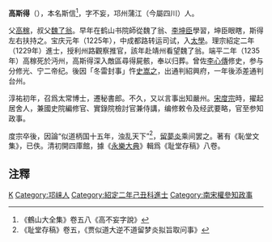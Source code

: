 '''高斯得'''（{{bd|?||?||}}），本名斯信<ref>《鶴山大全集》卷五八《高不妄字說》</ref>，字不妄，邛州蒲江（今屬四川）人。

父[[高稼|高稼]]，叔父[[魏了翁|魏了翁]]。早年在鹤山书院師從魏了翁、[[李坤臣|李坤臣]]學習，坤臣眼瞎，斯得左右扶持之。宝庆元年（1225年），中成都路转运司试，入[[太學|太學]]。理宗紹定二年（1229年）進士，授利州路觀察推官，該年赴靖州看望魏了翁。端平二年（1235年）高稼死於沔州，高斯得深入敵區尋得屍骸，奉以归葬。曾佐[[李心傳|李心傳]]修史，参与分修光、宁二帝纪。後因「冬雷封事」忤[[史嵩之|史嵩之]]，出通判紹興府，一年後添差通判台州。

淳祐初年，召爲太常博士，遷秘書郎。不久，又以言事出知嚴州。[[宋度宗|宋度宗]]時，擢起居舍人，兼國史院編修官、實錄院檢討官兼侍講，编修敕令及经武要略，官至参知政事。

度宗卒後，因論“似道柄国十五年，浊乱天下”<ref>《耻堂存稿》卷五，《贾似道大逆不道留梦炎拟旨取问事》</ref>，[[留夢炎|留夢炎]]乘间罢之。著有《恥堂文集》，已佚。清初開四庫館，據《[[永樂大典|永樂大典]]》輯爲《耻堂存稿》八卷。

==注釋==
{{reflist|2}}

[[Category:宋朝政治人物|K]]
[[Category:邛崃人|Category:邛崃人]]
[[Category:紹定二年己丑科進士|Category:紹定二年己丑科進士]]
[[Category:南宋權參知政事|Category:南宋權參知政事]]